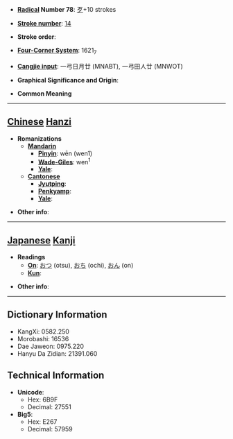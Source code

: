 * '''[[Wiktionary:Chinese radical index| Radical]] Number 78''': [[Wiktionary:Chinese radical index 歹|歹]]+10 strokes

* '''[[Wiktionary:Chinese total strokes index|Stroke number]]''': [[Wiktionary:Chinese total strokes index 14|14]]

* '''Stroke order''': 

* '''[[Wiktionary:Chinese four corner index|Four-Corner System]]''': 1621<sub>7</sub>

* '''[[Wiktionary:Chinese Cangjie index|Cangjie input]]''': 一弓日月廿 (MNABT), 一弓田人廿 (MNWOT)

* '''Graphical Significance and Origin''': 

* '''Common Meaning'''

----

== [[Chinese]] [[Hanzi]] ==

* '''Romanizations'''
** '''[[Mandarin]]'''
*** '''[[Pinyin]]''': wēn (wen1)
*** '''[[Wade-Giles]]''': wen<sup>1</sup>
*** '''[[Yale]]''': 
** '''[[Cantonese]]'''
*** '''[[Jyutping]]''':
*** '''[[Penkyamp]]''': 
*** '''[[Yale]]''': 

* '''Other info''': 

----

== [[Japanese]] [[Kanji]] ==

* '''Readings'''
** '''[[On]]''': [[おつ]] (otsu), [[おち]] (ochi), [[おん]] (on)
** '''[[Kun]]''': 

* '''Other info''':  

----

== Dictionary Information ==

* KangXi: 0582.250
* Morobashi: 16536
* Dae Jaweon: 0975.220
* Hanyu Da Zidian: 21391.060

== Technical Information ==

* '''Unicode''':
** Hex: 6B9F
** Decimal: 27551
* '''Big5''':
** Hex: E267
** Decimal: 57959
